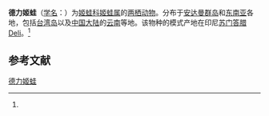 {{Speciesbox
| name = 德力姬蛙
| status = LC |  status_system = iucn3.1
| status_ref = <ref name=iucn>{{IUCN2010|version=2010.3| assessors = van Dijk, P.P., Jarujin Nabhitabhata,  Yang Datong, Lu Shunqing & Dutta, S. | year = 2004 | id = 57896 | title =  Microhyla inornata |downloaded = 2010-9-30}}</ref>
| image = Micryletta inornata (cropped).jpg
| genus = Microhyla
| species = inornata
| authority = (Boulenger, 1890)<ref name="iucn"/>
| synonyms =
Microhyla inornata<ref name='id5066'>{{cite web| url =http://www.bioinfo.cn/db05/BjdwSpecies.php?action=view&id=5066| title =德力姬蛙| work =《中国动物物种编目数据库》| publisher =中国科学院微生物研究所| author =中国科学院动物研究所| accessdate =2009-04-11| deadurl =yes| archiveurl =https://web.archive.org/web/20160305013122/http://www.bioinfo.cn/db05/BjdwSpecies.php?action=view&id=5066| archivedate =2016-03-05}}</ref>
}}

'''德力姬蛙'''（[[学名|学名]]：{{lang|la|''Microhyla inornata''}}）为[[姬蛙科|姬蛙科]][[姬蛙属|姬蛙属]]的[[两栖动物|两栖动物]]。分布于[[安达曼群岛|安达曼群岛]]和[[东南亚|东南亚]]各地，包括[[台湾岛|台湾岛]]以及[[中国大陆|中国大陆]]的[[云南|云南]]等地。该物种的模式产地在印尼[[苏门答腊|苏门答腊]]Deli。<ref name='id5066'/>

== 参考文献 ==
{{reflist}}

{{Wikispecies|Microhyla inornata}}
{{Taxonbar|from=Q2703301}}

[[Category:姬蛙属|德力姬蛙]]


{{amphibian-stub}}